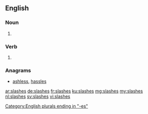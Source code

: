 ==English==

===Noun===
{{head|en|plural}}

# {{plural of|slash|lang=en|nocat=1}}

===Verb===
{{head|en}}

# {{en-third-person singular of|slash}}

===Anagrams===
* [[ashless#English|ashless]], [[hassles#English|hassles]]

[[Category:English plurals ending in "-es"]]

[[ar:slashes]]
[[de:slashes]]
[[fr:slashes]]
[[ku:slashes]]
[[mg:slashes]]
[[my:slashes]]
[[nl:slashes]]
[[sv:slashes]]
[[vi:slashes]]